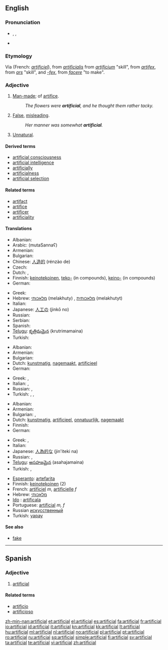 {{wikipedia|dab=artificial}}
==English==

===Pronunciation===
* {{enPR|ä(r)təfĭsh'əl}}, {{IPA|/ɑː(r)təˈfɪʃəl/}}, {{SAMPA|/A:(r)t@"fIS@l/}}
* {{audio|En-us-artificial.ogg|Audio (US)}}

===Etymology===
Via {{etyl|fro}} (French: ''[[artificiel]]''), from {{etyl|la}} ''[[artificialis]]'' from ''[[artificium]]'' "skill", from ''[[artifex]]'', from ''[[ars]]'' "skill", and ''[[-fex]]'', from ''[[facere]]'' "to make".

===Adjective===
{{en-adj}}

# [[man-made|Man-made]]; of [[artifice]].
#: ''The flowers were '''artificial''', and he thought them rather tacky.''
# [[false|False]], [[misleading]].
#: ''Her manner was somewhat '''artificial'''.''
# [[unnatural|Unnatural]].

====Derived terms====
* [[artificial consciousness]]
* [[artificial intelligence]]
* [[artificially]]
* [[artificialness]]
* [[artificial selection]]

====Related terms====
* [[artifact]]
* [[artifice]]
* [[artificer]]
* [[artificiality]]

====Translations====
{{trans-top|man-made}}
* Albanian: {{t+|sq|artificial|xs=Albanian}}
* Arabic: {{Arab|[[مُتَصَنَّع]]}} (mutaSannaʕ)
* Armenian: {{t-|hy|արհեստական|tr=arhestakan}}
* Bulgarian: {{t|bg|изкуствен}}
* Chinese: [[人造的]] (rénzào de)
* Czech: {{t-|cs|umělý|m}}
* Dutch: {{t+|nl|artificieel}}, {{t+|nl|kunstmatig}}
* Finnish: [[keinotekoinen]], [[teko-]] (in compounds), [[keino-]] (in compounds)
* German: {{t+|de|künstlich}}
{{trans-mid}}
* Greek: {{t+|el|τεχνητός|tr=tekhnitós}}
* Hebrew: [[מלאכותי]] (melakhuty) {{m}}, [[מלאכותית]] (melakhutyt) {{f}}
* Italian: {{t+|it|artificiale}}
* Japanese: [[人工の]] (jinkō no)
* Russian: {{t+|ru|искусственный|tr=iskússtv'ennyj}}
* Serbian: {{t-|sr|veštački}}
* Spanish: {{t+|es|artificial}}
* [[Telugu]]: [[కృత్రిమమైన]] (krutrimamaina)
* Turkish: {{t+|tr|yapay}}
{{trans-bottom}}

{{trans-top|false, misleading}}
* Albanian: {{t+|sq|artificial|xs=Albanian}}
* Armenian: {{t-|hy|արհեստական|tr=arhestakan}}
* Bulgarian: {{t|bg|прикрит}}
* Dutch: [[kunstmatig]], [[nagemaakt]], [[artificieel]]
* German: {{t+|de|künstlich}}
{{trans-mid}}
* Greek: {{t|el| επίπλαστος|tr=epíplastos}},  {{t|el|υποκριτικός|tr=ipokritikós}}
* Italian: {{t-|it|artificioso}}, {{t+|it|falso}}
* Russian: {{t+|ru|искусственный|tr=iskússtv'ennyj}}, {{t|ru|притворный|tr=pritvórnyj}}
* Turkish: {{t+|tr|yapay}},  {{t+|tr|sahte}},  {{t|tr|yapmacık}}
{{trans-bottom}}

{{trans-top|unnatural}}
* Albanian: {{t+|sq|artificial|xs=Albanian}}
* Armenian: {{t-|hy|արհեստական|tr=arhestakan}}
* Bulgarian: {{t|bg|неестествен}},  {{t|bg|принуден}}
* Dutch: [[kunstmatig]], [[artificieel]], [[onnatuurlijk]], [[nagemaakt]]
* Finnish: {{t-|fi|teennäinen}}
* German: {{t-|de|unnatürlich}}
{{trans-mid}}
* Greek: {{t|el|αφύσικος|tr=afísikos}},  {{t|el|προσποιητός|tr=prospi'itós}}
* Italian: {{t+|it|innaturale}}
* Japanese: [[人為的な]] (jin'iteki na)
* Russian: {{t+|ru|искусственный|tr=iskússtv'ennyj}}, {{t|ru|ненатуральный|tr=n'enaturál'nyj}}
* [[Telugu]]: [[అసహజమైన]] (asahajamaina)
* Turkish: {{t+|tr|yapay}},  {{t|tr|yapmacık}}
{{trans-bottom}}

{{checktrans-top}}
* [[Esperanto]]: [[artefarita]]
* Finnish: [[keinotekoinen]] (2)
* French: [[artificiel]] ''m'', [[artificielle]] ''f''
* Hebrew: [[מלאכותי]]
* [[Ido]] : [[artificala]]
* Portuguese: [[artificial]] ''m, f''
* Russian [[искусственный]]
* Turkish: [[yapay]]
{{trans-bottom}}

====See also====
* [[fake]]

----

==Spanish==

===Adjective===
{{es-adj|pl=artificiales}}

# [[#English|artificial]]

====Related terms====
* [[artificio]]
* [[artificioso]]

[[zh-min-nan:artificial]]
[[et:artificial]]
[[el:artificial]]
[[es:artificial]]
[[fa:artificial]]
[[fr:artificial]]
[[io:artificial]]
[[id:artificial]]
[[it:artificial]]
[[kn:artificial]]
[[kk:artificial]]
[[lt:artificial]]
[[hu:artificial]]
[[ml:artificial]]
[[nl:artificial]]
[[no:artificial]]
[[pl:artificial]]
[[pt:artificial]]
[[ro:artificial]]
[[ru:artificial]]
[[sq:artificial]]
[[simple:artificial]]
[[fi:artificial]]
[[sv:artificial]]
[[ta:artificial]]
[[te:artificial]]
[[vi:artificial]]
[[zh:artificial]]